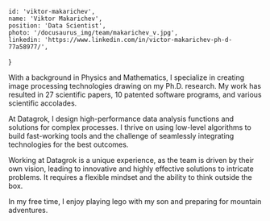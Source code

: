 <!-- markdownlint-disable first-line-h1 -->


    id: 'viktor-makarichev',
    name: 'Viktor Makarichev',
    position: 'Data Scientist',
    photo: '/docusaurus_img/team/makarichev_v.jpg',
    linkedin: 'https://www.linkedin.com/in/victor-makarichev-ph-d-77a58977/',
}

<Card meta={meta}>

With a background in Physics and Mathematics, I specialize in creating image processing technologies drawing on my Ph.D. research. My work has resulted in 27 scientific papers, 10 patented software programs, and various scientific accolades.

At Datagrok, I design high-performance data analysis functions and solutions for complex processes. I thrive on using low-level algorithms to build fast-working tools and the challenge of seamlessly integrating technologies for the best outcomes.

Working at Datagrok is a unique experience, as the team is driven by their own vision, leading to innovative and highly effective solutions to intricate problems. It requires a flexible mindset and the ability to think outside the box.

In my free time, I enjoy playing lego with my son and preparing for mountain adventures.

</Card>
